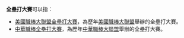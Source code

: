 '''全壘打大賽'''可以指：
*[[美國職棒大聯盟全壘打大賽|美國職棒大聯盟全壘打大賽]]，為歷年[[美國職棒大聯盟|美國職棒大聯盟]]舉辦的全壘打大賽。
*[[中華職棒全壘打大賽|中華職棒全壘打大賽]]，為歷年[[中華職棒大聯盟|中華職棒大聯盟]]舉辦的全壘打大賽。

{{disambig|Cat=五字消歧义}}